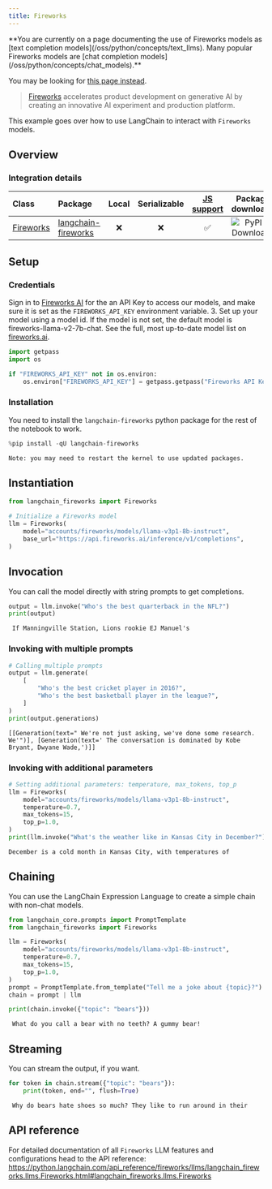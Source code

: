 ```yaml
---
title: Fireworks
---
```


<Warning>
**You are currently on a page documenting the use of Fireworks models as [text completion models](/oss/python/concepts/text_llms). Many popular Fireworks models are [chat completion models](/oss/python/concepts/chat_models).**


You may be looking for [this page instead](/oss/python/integrations/chat/fireworks/).
</Warning>

>[Fireworks](https://app.fireworks.ai/) accelerates product development on generative AI by creating an innovative AI experiment and production platform.

This example goes over how to use LangChain to interact with `Fireworks` models.

## Overview
### Integration details

| Class | Package | Local | Serializable | [JS support](https://js.langchain.com/v0.1/docs/integrations/llms/fireworks/) | Package downloads | Package latest |
| :--- | :--- | :---: | :---: |  :---: | :---: | :---: |
| [Fireworks](https://python.langchain.com/api_reference/fireworks/llms/langchain_fireworks.llms.Fireworks.html#langchain_fireworks.llms.Fireworks) | [langchain-fireworks](https://python.langchain.com/api_reference/fireworks/index.html) | ❌ | ❌ | ✅ | ![PyPI - Downloads](https://img.shields.io/pypi/dm/langchain_fireworks?style=flat-square&label=%20) | ![PyPI - Version](https://img.shields.io/pypi/v/langchain_fireworks?style=flat-square&label=%20) |

## Setup

### Credentials

Sign in to [Fireworks AI](http://fireworks.ai) for the an API Key to access our models, and make sure it is set as the `FIREWORKS_API_KEY` environment variable.
3. Set up your model using a model id. If the model is not set, the default model is fireworks-llama-v2-7b-chat. See the full, most up-to-date model list on [fireworks.ai](https://fireworks.ai).


```python
import getpass
import os

if "FIREWORKS_API_KEY" not in os.environ:
    os.environ["FIREWORKS_API_KEY"] = getpass.getpass("Fireworks API Key:")
```

### Installation

You need to install the `langchain-fireworks` python package for the rest of the notebook to work.


```python
%pip install -qU langchain-fireworks
```
```output
Note: you may need to restart the kernel to use updated packages.
```
## Instantiation


```python
from langchain_fireworks import Fireworks

# Initialize a Fireworks model
llm = Fireworks(
    model="accounts/fireworks/models/llama-v3p1-8b-instruct",
    base_url="https://api.fireworks.ai/inference/v1/completions",
)
```

## Invocation

You can call the model directly with string prompts to get completions.


```python
output = llm.invoke("Who's the best quarterback in the NFL?")
print(output)
```
```output
 If Manningville Station, Lions rookie EJ Manuel's
```
### Invoking with multiple prompts


```python
# Calling multiple prompts
output = llm.generate(
    [
        "Who's the best cricket player in 2016?",
        "Who's the best basketball player in the league?",
    ]
)
print(output.generations)
```
```output
[[Generation(text=" We're not just asking, we've done some research. We'")], [Generation(text=' The conversation is dominated by Kobe Bryant, Dwyane Wade,')]]
```
### Invoking with additional parameters


```python
# Setting additional parameters: temperature, max_tokens, top_p
llm = Fireworks(
    model="accounts/fireworks/models/llama-v3p1-8b-instruct",
    temperature=0.7,
    max_tokens=15,
    top_p=1.0,
)
print(llm.invoke("What's the weather like in Kansas City in December?"))
```
```output
December is a cold month in Kansas City, with temperatures of
```
## Chaining

You can use the LangChain Expression Language to create a simple chain with non-chat models.


```python
from langchain_core.prompts import PromptTemplate
from langchain_fireworks import Fireworks

llm = Fireworks(
    model="accounts/fireworks/models/llama-v3p1-8b-instruct",
    temperature=0.7,
    max_tokens=15,
    top_p=1.0,
)
prompt = PromptTemplate.from_template("Tell me a joke about {topic}?")
chain = prompt | llm

print(chain.invoke({"topic": "bears"}))
```
```output
 What do you call a bear with no teeth? A gummy bear!
```
## Streaming

You can stream the output, if you want.


```python
for token in chain.stream({"topic": "bears"}):
    print(token, end="", flush=True)
```
```output
 Why do bears hate shoes so much? They like to run around in their
```
## API reference

For detailed documentation of all `Fireworks` LLM features and configurations head to the API reference: https://python.langchain.com/api_reference/fireworks/llms/langchain_fireworks.llms.Fireworks.html#langchain_fireworks.llms.Fireworks
